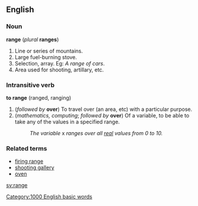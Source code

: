 ==English==
===Noun===
'''range''' (''plural'' '''ranges''')

#Line or series of mountains.
#Large fuel-burning stove.
#Selection, array. Eg: ''A range of cars''.
#Area used for shooting, artillary, etc.

===Intransitive verb===
'''to range''' (ranged, ranging)

#(''followed by'' '''over''') To travel over (an area, etc) with a particular purpose.
#(''mathematics, computing''; ''followed by'' '''over''') Of a variable, to be able to take any of the values in a specified range.
#:''The variable'' x ''ranges over all [[real]] values from 0 to 10.''

===Related terms===
*[[firing range]]
*[[shooting gallery]]
*[[oven]]
[[Category:1000 English basic words]]

[[sv:range]]